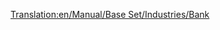 [[Translation:en/Manual/Base Set/Industries/Bank]]
{{en/Manual/Base Set/Industries/Industries|Image=[[File:en/Manual/Base Set/Industries/Bank.png]][[File:en/Manual/Base Set/Industries/Tropicalbank.png]]
|name=Power Station
|climates=Temperate, Sub-Arctic, Sub-Tropical.
|accepts=Valuables (Temperate Only),<br> Gold (Sub-Arctic Only),<br> Diamonds (Sub-Tropical Only).
|produces=Valuables (Temperate Only)
|notes=Two different graphics exist for this industry. The Second one appears in Sub-Tropical only
}}